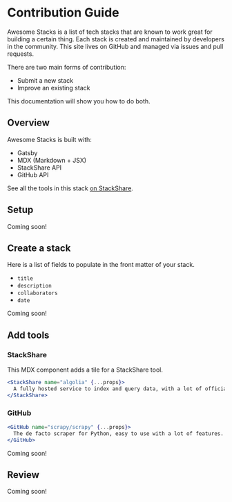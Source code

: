 # Contribution Guide

Awesome Stacks is a list of tech stacks that are known to work great for building a certain thing. Each stack is created and maintained by developers in the community. This site lives on GitHub and managed via issues and pull requests.

There are two main forms of contribution:

- Submit a new stack
- Improve an existing stack

This documentation will show you how to do both.

## Overview

Awesome Stacks is built with:

- Gatsby
- MDX (Markdown + JSX)
- StackShare API
- GitHub API

See all the tools in this stack [on StackShare](https://stackshare.io/).

## Setup

Coming soon!

## Create a stack

Here is a list of fields to populate in the front matter of your stack.

- `title`
- `description`
- `collaborators`
- `date`

Coming soon!

## Add tools

### StackShare

This MDX component adds a tile for a StackShare tool.

```jsx
<StackShare name="algolia" {...props}>
  A fully hosted service to index and query data, with a lot of official and community clients, integrations and UI-building tools
</StackShare>
```

### GitHub
```jsx
<GitHub name="scrapy/scrapy" {...props}>
  The de facto scraper for Python, easy to use with a lot of features.
</GitHub>
```

Coming soon!

## Review

Coming soon!